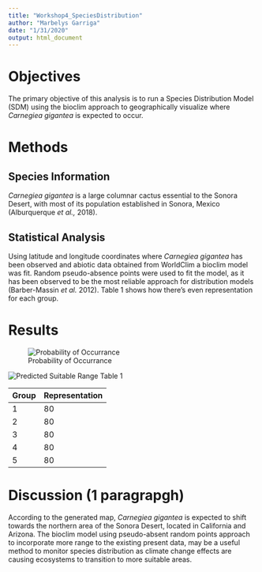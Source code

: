 ```yaml
---
title: "Workshop4_SpeciesDistribution"
author: "Marbelys Garriga"
date: "1/31/2020"
output: html_document
---
```


# Objectives
The primary objective of this analysis is to run a Species Distribution Model (SDM) using the bioclim approach to geographically visualize where *Carnegiea gigantea* is expected to occur.

# Methods
## Species Information 
*Carnegiea gigantea* is a large columnar cactus essential to the Sonora Desert, with most of its population established in Sonora, Mexico (Alburquerque *et al.,* 2018).  

## Statistical Analysis
Using latitude and longitude coordinates where *Carnegiea gigantea* has been observed and abiotic data obtained from WorldClim a bioclim model was fit. Random pseudo-absence points were used to fit the model, as it has been observed to be the most reliable approach for distribution models (Barber-Massin *et al.* 2012). Table 1 shows how there's even representation for each group.  


# Results
![Probability of Occurrance](/Users/Maby/BSC6926/BSC6926/Plot1.jpeg)

![Predicted Suitable Range](/Users/Maby/BSC6926/BSC6926/plot3.jpeg)
Table 1

Group | Representation
| --- | --- | 
1 | 80
2 | 80
3 | 80
4 | 80
5 | 80

# Discussion (1 paragrapgh)
According to the generated map, *Carnegiea gigantea* is expected to shift towards the northern area of the Sonora Desert, located in California and Arizona. The bioclim model using pseudo-absent random points approach to incorporate more range to the existing present data, may be a useful method to monitor species distribution as climate change effects are causing ecosystems to transition to more suitable areas.  
